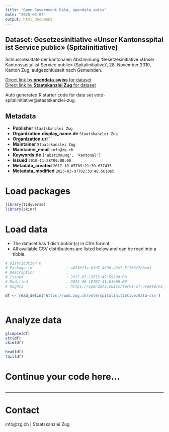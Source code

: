 ```yaml
---
title: "Open Government Data, opendata.swiss"
date: "2025-03-07"
output: html_document
---
```


## Dataset: Gesetzesinitiative «Unser Kantonsspital ist Service public» (Spitalinitiative)

Schlussresultate der kantonalen Abstimmung 'Gesetzesinitiative «Unser Kantonsspital ist Service public» (Spitalinitiative)', 28. November 2010, Kanton Zug, aufgeschlüsselt nach Gemeinden.

[Direct link by **opendata.swiss** for dataset](https://opendata.swiss/de/dataset/gesetzesinitiative-unser-kantonsspital-ist-service-public-spitalinitiative)<br>
[Direct link by **Staatskanzlei Zug** for dataset](https://wab.zug.ch/vote/spitalinitiative/data)

Auto generated R starter code for data set vote-spitalinitiative@staatskanzlei-zug.

## Metadata

- **Publisher** `Staatskanzlei Zug`
- **Organization.display_name.de** `Staatskanzlei Zug`
- **Organization.url** ``
- **Maintainer** `Staatskanzlei Zug`
- **Maintainer_email** `info@zg.ch`
- **Keywords.de** `['abstimmung', 'kantonal']`
- **Issued** `2010-11-28T00:00:00`
- **Metadata_created** `2017-10-05T09:21:39.637435`
- **Metadata_modified** `2025-03-07T02:38:48.561865`


# Load packages

```r

library(tidyverse)
library(skimr)

```

# Load data

-   The dataset has 1 distribution(s) in CSV format.
-   All available CSV distributions are listed below and can be read into a tibble.

```r

# Distribution 0
# Package_id               : a4536f3a-bfd7-4800-a3e7-51106f2bbed1
# Description              : 
# Issued                   : 2017-07-13T15:47:59+00:00
# Modified                 : 2024-06-18T07:41:01+00:00
# Rights                   : https://opendata.swiss/terms-of-use#terms_by

df <- read_delim('https://wab.zug.ch/vote/spitalinitiative/data-csv')



```

# Analyze data

```r

glimpse(df)
str(df)
skim(df)

head(df)
tail(df)

```

# Continue your code here...

```r

```

------------------------------------------------------------------------

# Contact

info@zg.ch | Staatskanzlei Zug
